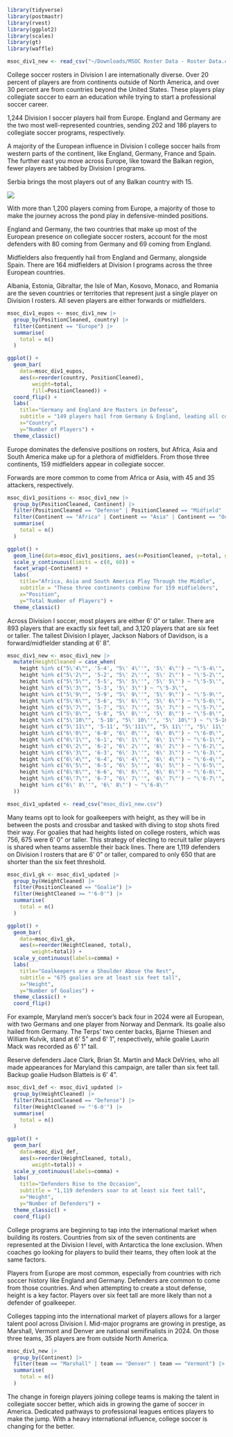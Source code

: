 ```r
library(tidyverse)
library(postmastr)
library(rvest)
library(ggplot2)
library(scales)
library(gt)
library(waffle)

msoc_div1_new <- read_csv("~/Downloads/MSOC Roster Data - Roster Data.csv")

```

College soccer rosters in Division I are internationally diverse. Over 20 percent of players are from continents outside of North America, and over 30 percent are from countries beyond the United States. These players play collegiate soccer to earn an education while trying to start a professional soccer career.

1,244 Division I soccer players hail from Europe. England and Germany are the two most well-represented countries, sending 202 and 186 players to collegiate soccer programs, respectively.

A majority of the European influence in Division I college soccer hails from western parts of the continent, like England, Germany, France and Spain. The further east you move across Europe, like toward the Balkan region, fewer players are tabbed by Division I programs.

Serbia brings the most players out of any Balkan country with 15.

![](J479X.png)

With more than 1,200 players coming from Europe, a majority of those to make the journey across the pond play in defensive-minded positions.

England and Germany, the two countries that make up most of the European presence on collegiate soccer rosters, account for the most defenders with 80 coming from Germany and 69 coming from England.

Midfielders also frequently hail from England and Germany, alongside Spain. There are 164 midfielders at Division I programs across the three European countries.

Albania, Estonia, Gibraltar, the Isle of Man, Kosovo, Monaco, and Romania are the seven countries or territories that represent just a single player on Division I rosters. All seven players are either forwards or midfielders.

```r
msoc_div1_eupos <- msoc_div1_new |>
  group_by(PositionCleaned, country) |>
  filter(Continent == "Europe") |>
  summarise(
    total = n()
  )

ggplot() + 
  geom_bar(
    data=msoc_div1_eupos, 
    aes(x=reorder(country, PositionCleaned),
        weight=total, 
        fill=PositionCleaned)) + 
  coord_flip() + 
  labs(
    title="Germany and England Are Masters in Defense",
    subtitle = "149 players hail from Germany & England, leading all countries in defense.",
    x="Country", 
    y="Number of Players") +
  theme_classic()
```

Europe dominates the defensive positions on rosters, but Africa, Asia and South America make up for a plethora of midfielders. From those three continents, 159 midfielders appear in collegiate soccer.

Forwards are more common to come from Africa or Asia, with 45 and 35 attackers, respectively.

```r
msoc_div1_positions <- msoc_div1_new |>
  group_by(PositionCleaned, Continent) |>
  filter(PositionCleaned == "Defense" | PositionCleaned == "Midfield" | PositionCleaned == "Forward" | PositionCleaned == "Goalie") |>
  filter(Continent == "Africa" | Continent == "Asia" | Continent == "Oceania" | Continent == "South America") |>
  summarise(
    total = n()
  )

ggplot() + 
  geom_line(data=msoc_div1_positions, aes(x=PositionCleaned, y=total, group=Continent)) + 
  scale_y_continuous(limits = c(0, 60)) + 
  facet_wrap(~Continent) + 
  labs(
    title="Africa, Asia and South America Play Through the Middle",
    subtitle = "These three continents combine for 159 midfielders",
    x="Position", 
    y="Total Number of Players") +
  theme_classic()
```

Across Division I soccer, most players are either 6' 0" or taller. There are 893 players that are exactly six feet tall, and 3,120 players that are six feet or taller. The tallest Division I player, Jackson Nabors of Davidson, is a forward/midfielder standing at 6' 8".

```r
msoc_div1_new <- msoc_div1_new |>
  mutate(HeightCleaned = case_when(
    height %in% c("5\'4\"", '5-4', "5\' 4\''", '5\' 4\"') ~ "\'5-4\'",
    height %in% c("5\'2\"", '5-2', "5\' 2\''", '5\' 2\"') ~ "\'5-2\'",
    height %in% c("5\'5\"", '5-5', "5\' 5\''", '5\' 5\"') ~ "\'5-5\'",
    height %in% c("5\'3\"", '5-3', '5\' 3\"') ~ "\'5-3\'",
    height %in% c("5\'9\"", '5-9', "5\' 9\''", '5\' 9\"') ~ "\'5-9\'",
    height %in% c("5\'6\"", '5-6', "5\' 6\''", '5\' 6\"') ~ "\'5-6\'",
    height %in% c("5\'7\"", '5-7', "5\' 7\''", '5\' 7\"') ~ "\'5-7\'",
    height %in% c("5\'8\"", '5-8', "5\' 8\''", '5\' 8\"') ~ "\'5-8\'",
    height %in% c("5\'10\"", '5-10', "5\' 10\''", '5\' 10\"') ~ "\'5-10\'",
    height %in% c("5\'11\"", '5-11', "5\'111\"", "5\ 11\''", "5\' 11\''", "5\' 11\"", '5\' 11\"') ~ "\'5-11\'",
    height %in% c("6\'0\"", '6-0', "6\' 0\''", '6\' 0\"') ~ "\'6-0\'", 
    height %in% c("6\'1\"", '6-1', "6\' 1\''", '6\' 1\"') ~ "\'6-1\'",
    height %in% c("6\'2\"", '6-2', "6\' 2\''", '6\' 2\"') ~ "\'6-2\'",
    height %in% c("6\'3\"", '6-3', "6\' 3\''", '6\' 3\"') ~ "\'6-3\'",
    height %in% c("6\'4\"", '6-4', "6\' 4\''", '6\' 4\"') ~ "\'6-4\'",
    height %in% c("6\'5\"", '6-5', "6\' 5\''", '6\' 5\"') ~ "\'6-5\'",
    height %in% c("6\'6\"", '6-6', "6\' 6\''", '6\' 6\"') ~ "\'6-6\'",
    height %in% c("6\'7\"", '6-7', "6\' 7\''", '6\' 7\"') ~ "\'6-7\'",
    height %in% c("6\' 8\''", '6\' 8\"') ~ "\'6-8\'"
  ))

msoc_div1_updated <- read_csv("msoc_div1_new.csv")

```

Many teams opt to look for goalkeepers with height, as they will be in between the posts and crossbar and tasked with diving to stop shots fired their way. For goalies that had heights listed on college rosters, which was 756, 675 were 6' 0" or taller. This strategy of electing to recruit taller players is shared when teams assemble their back lines. There are 1,119 defenders on Division I rosters that are 6' 0" or taller, compared to only 650 that are shorter than the six feet threshold.

```r
msoc_div1_gk <- msoc_div1_updated |>
  group_by(HeightCleaned) |>
  filter(PositionCleaned == "Goalie") |>
  filter(HeightCleaned >= "'6-0'") |>
  summarise(
    total = n()
  )

ggplot() + 
  geom_bar(
    data=msoc_div1_gk, 
    aes(x=reorder(HeightCleaned, total),
        weight=total)) + 
  scale_y_continuous(labels=comma) + 
  labs(
    title="Goalkeepers are a Shoulder Above the Rest", 
    subtitle = "675 goalies are at least six feet tall",
    x="Height", 
    y="Number of Goalies") + 
  theme_classic() + 
  coord_flip()
```

For example, Maryland men's soccer's back four in 2024 were all European, with two Germans and one player from Norway and Denmark. Its goalie also hailed from Germany. The Terps' two center backs, Bjarne Thiesen and William Kulvik, stand at 6' 5" and 6' 1", respectively, while goalie Laurin Mack was recorded as 6' 1" tall.

Reserve defenders Jace Clark, Brian St. Martin and Mack DeVries, who all made appearances for Maryland this campaign, are taller than six feet tall. Backup goalie Hudson Blatteis is 6' 4".

```r
msoc_div1_def <- msoc_div1_updated |>
  group_by(HeightCleaned) |>
  filter(PositionCleaned == "Defense") |>
  filter(HeightCleaned >= "'6-0'") |>
  summarise(
    total = n()
  )

ggplot() + 
  geom_bar(
    data=msoc_div1_def, 
    aes(x=reorder(HeightCleaned, total),
        weight=total)) + 
  scale_y_continuous(labels=comma) + 
  labs(
    title="Defenders Rise to the Occasion", 
    subtitle = "1,119 defenders soar to at least six feet tall",
    x="Height", 
    y="Number of Defenders") + 
  theme_classic() + 
  coord_flip()
```

College programs are beginning to tap into the international market when building its rosters. Countries from six of the seven continents are represented at the Division I level, with Antarctica the lone exclusion. When coaches go looking for players to build their teams, they often look at the same factors.

Players from Europe are most common, especially from countries with rich soccer history like England and Germany. Defenders are common to come from those countries. And when attempting to create a stout defense, height is a key factor. Players over six feet tall are more likely than not a defender of goalkeeper.

Colleges tapping into the international market of players allows for a larger talent pool across Division I. Mid-major programs are growing in prestige, as Marshall, Vermont and Denver are national semifinalists in 2024. On those three teams, 35 players are from outside North America.

```r
msoc_div1_new |>
  group_by(Continent) |>
  filter(team == "Marshall" | team == "Denver" | team == "Vermont") |>
  summarise(
    total = n()
  )
```

The change in foreign players joining college teams is making the talent in collegiate soccer better, which aids in growing the game of soccer in America. Dedicated pathways to professional leagues entices players to make the jump. With a heavy international influence, college soccer is changing for the better.
